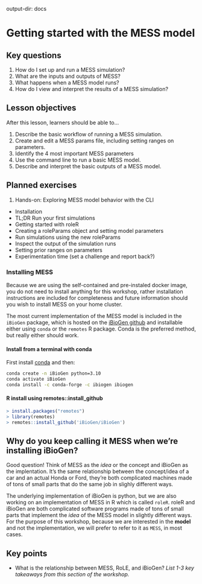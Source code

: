   output-dir: docs

# Getting started with the MESS model

## Key questions

1. How do I set up and run a MESS simulation?
1. What are the inputs and outputs of MESS?
1. What happens when a MESS model runs?
1. How do I view and interpret the results of a MESS simulation?

## Lesson objectives

After this lesson, learners should be able to...

1. Describe the basic workflow of running a MESS simulation.
1. Create and edit a MESS params file, including setting ranges on parameters.
1. Identify the 4 most important MESS parameters
1. Use the command line to run a basic MESS model.
1. Describe and interpret the basic outputs of a MESS model.

## Planned exercises

1. Hands-on: Exploring MESS model behavior with the CLI

* Installation
* TL;DR Run your first simulations
* Getting started with roleR
* Creating a roleParams object and setting model parameters
* Run simulations using the new roleParams
* Inspect the output of the simulation runs
* Setting prior ranges on parameters
* Experimentation time (set a challenge and report back?)

### Installing MESS

:::(.callout-note}
Because we are using the self-contained and pre-instaled docker image, you do
not need to install anything for this workshop, rather installation instructions
are included for completeness and future information should you wish to install
MESS on your home cluster.
:::

The most current implementation of the MESS model is included in the `iBioGen`
package, which is hosted on the
[iBioGen github](https://github.com/iBioGen/iBioGen) and installable either
using `conda` or the `remotes` R package. Conda is the preferred method, but
really either should work.

#### Install from a terminal with conda

First install [conda](https://docs.conda.io/en/latest/miniconda.html) and then:

```bash
conda create -n iBioGen python=3.10
conda activate iBioGen
conda install -c conda-forge -c ibiogen ibiogen
```

#### R install using remotes::install_github
```r
> install.packages("remotes")
> library(remotes)
> remotes::install_github('iBioGen/iBioGen')
```

::: {.callout-tip collapse="true"}
## Why do you keep calling it MESS when we're installing iBioGen?

Good question! Think of MESS as the _idea_ or the concept and iBioGen as the
implentation. It's the same relationship between the concept/idea of a car
and an actual Honda or Ford, they're both complicated machines made of tons
of small parts that do the same job in slighly different ways.

The underlying implementation of iBioGen is python, but we are also working
on an implementation of MESS in R which is called `roleR`. roleR and iBioGen
are both complicated software programs made of tons of small parts that implement
the _idea_ of the MESS model in slightly different ways. For the purpose of this
workshop, because we are interested in the **model** and not the implementation,
we will prefer to refer to it as `MESS`, in most cases.
:::


## Key points

* What is the relationship between MESS, RoLE, and iBioGen?
_List 1-3 key takeaways from this section of the workshop._
